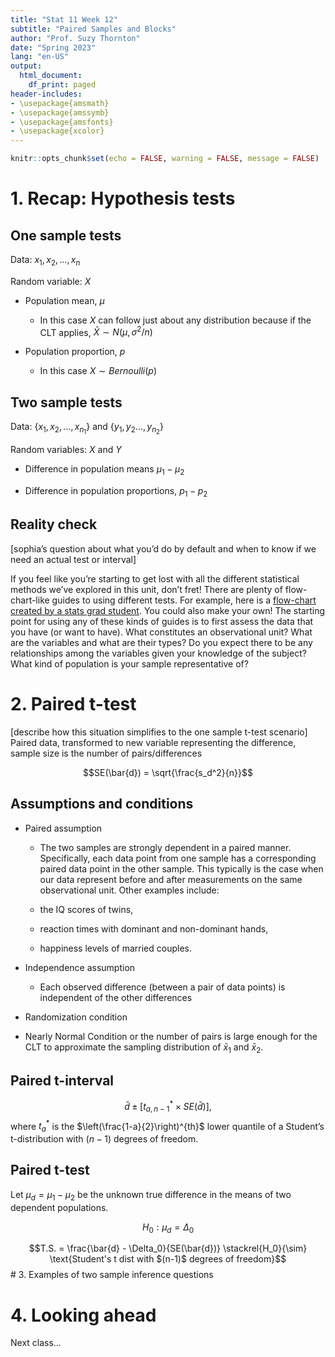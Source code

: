 ```yaml
---
title: "Stat 11 Week 12"
subtitle: "Paired Samples and Blocks" 
author: "Prof. Suzy Thornton"
date: "Spring 2023"
lang: "en-US"
output:
  html_document:
    df_print: paged
header-includes:
- \usepackage{amsmath}
- \usepackage{amssymb}
- \usepackage{amsfonts}
- \usepackage{xcolor}
---
```


```r
knitr::opts_chunk$set(echo = FALSE, warning = FALSE, message = FALSE)
```


# 1. Recap: Hypothesis tests


## One sample tests 

Data: $x_1, x_2, \dots, x_n$ 

Random variable: $X$

* Population mean, $\mu$ 

  * In this case $X$ can follow just about any distribution because if the CLT applies, $\bar{X} \sim N(\mu, \sigma^2/n)$ 

* Population proportion, $p$ 

  * In this case $X \sim Bernoulli(p)$ 

## Two sample tests 

Data: $\{x_1, x_2, \dots, x_{n_1}\}$ and $\{y_1, y_2 \dots, y_{n_2}\}$

Random variables: $X$ and $Y$ 

* Difference in population means $\mu_1 - \mu_2$ 

* Difference in population proportions, $p_1 - p_2$

## Reality check 

[sophia's question about what you'd do by default and when to know if we need an actual test or interval]

If you feel like you're starting to get lost with all the different statistical methods we've explored in this unit, don't fret! There are plenty of flow-chart-like guides to using different tests. For example, here is a [flow-chart created by a stats grad student](https://statsandr.com/blog/what-statistical-test-should-i-do/). You could also make your own! The starting point for using any of these kinds of guides is to first assess the data that you have (or want to have). What constitutes an observational unit? What are the variables and what are their types? Do you expect there to be any relationships among the variables given your knowledge of the subject? What kind of population is your sample representative of? 



# 2. Paired t-test 

[describe how this situation simplifies to the one sample t-test scenario]
Paired data, transformed to new variable representing the difference, sample size is the number of pairs/differences  

$$SE(\bar{d}) = \sqrt{\frac{s_d^2}{n}}$$

## Assumptions and conditions 

* Paired assumption 

  * The two samples are strongly dependent in a paired manner. Specifically, each data point from one sample has a corresponding paired data point in the other sample. This typically is the case when our data represent before and after measurements on the same observational unit. Other examples include: 
  
  * the IQ scores of twins,
  
  * reaction times with dominant and non-dominant hands, 
  
  * happiness levels of married couples. 
  
* Independence assumption 

  * Each observed difference (between a pair of data points) is independent of the other differences 

* Randomization condition 

* Nearly Normal Condition or the number of pairs is large enough for the CLT to approximate the sampling distribution of $\bar{x}_1$ and $\bar{x}_2$. 


## Paired t-interval 

$$\bar{d} \pm \left[t^*_{a, n-1} \times SE(\bar{d})  \right],$$
where $t^*_a$ is the $\left(\frac{1-a}{2}\right)^{th}$ lower quantile of a Student's t-distribution with $(n-1)$ degrees of freedom.

## Paired t-test 

Let $\mu_d = \mu_1 - \mu_2$ be the unknown true difference in the means of two dependent populations. 

$$H_0: \mu_d = \Delta_0$$ 

$$T.S. = \frac{\bar{d} - \Delta_0}{SE(\bar{d})} \stackrel{H_0}{\sim} \text{Student's t dist with $(n-1)$ degrees of freedom}$$
# 3. Examples of two sample inference questions 


# 4. Looking ahead 

Next class... 